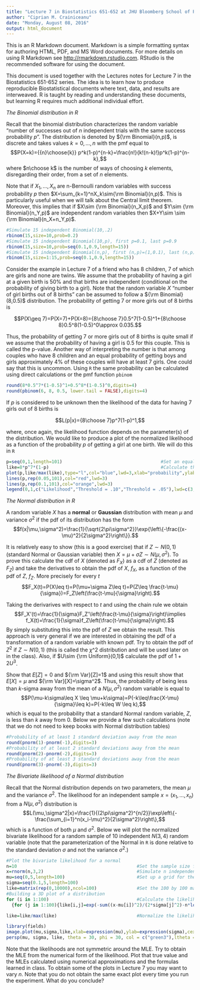 ---
title: "Lecture 7 in Biostatistics 651-652 at JHU Bloomberg School of Public Health"
author: "Ciprian M. Crainiceanu"
date: "Monday, August 08, 2016"
output: html_document
---

This is an R Markdown document. Markdown is a simple formatting syntax for authoring HTML, PDF, and MS Word documents. For more details on using R Markdown see <http://rmarkdown.rstudio.com>. RStudio is the recommended software for using the document.  

This document is used together with the Lectures notes for Lecture 7 in the Biostatistics 651-652 series. The idea is to learn how to produce reproducible Biostatistical documents where text, data, and results are interweaved. R is taught by reading and understanding these documents, but learning R requires much additional individual effort.

*The Binomial distribution in R*

Recall that the binomial distribution characterizes the random variable "number of successes out of $n$ independent trials with the same success probability $p$". The distribution is denoted by ${\rm Binomial}(n,p)$, is discrete and takes values $k=0,\ldots,n$ with the pmf equal to
$$P(X=k)={{n}\choose{k}} p^k(1-p)^{n-k}=\frac{n!}{k!(n-k)!}p^k(1-p)^{n-k},$$
where $n\choose k$ is the number of ways of choosing $k$ elements, disregarding their order, from a set of $n$ elements.

Note that if $X_1,\ldots,X_n$ are n-Bernoulli random variables with success probability $p$ then $X=\sum_{k=1}^nX_k\sim{\rm Binomial}(n,p)$. This is particularly useful when we will talk about the Central limit theorem. Moreover, this implies that if $X\sim {\rm Binomial}(n_X,p)$ and $Y\sim {\rm Binomial}(n_Y,p)$ are independent random variables then $X+Y\sim \sim {\rm Binomial}(n_X+n_Y,p)$.

```{r}
#Simulate 15 independent Binomial(10,.2)
rbinom(15,size=10,prob=0.2)
#Simulate 15 independent Binomial(10,p), first p=0.1, last p=0.9
rbinom(15,size=10,prob=seq(0.1,0.9,length=15))
#Simulate 15 independent Binomial(n,p), first (n,p)=(1,0.1), last (n,p)=(15,0.9)
rbinom(15,size=1:15,prob=seq(0.1,0.9,length=15))
```     

Consider the example in Lecture 7 of a friend who has 8 children, 7 of which are girls and
none are twins. We assume that the probability of having a girl at a given birth is $50$\% and that births are independent (conditional on the probability of giving birth to a girl).  Note that the random variable $X$ "number of girl births out of $8$ births" can be assumed to follow a ${\rm Binomial}(8,0.5)$ distribution. The probability of getting $7$ or more girls out of 8 births is

$$P(X\geq 7)=P(X=7)+P(X=8)={8\choose 7}0.5^7(1-0.5)^1+{8\choose 8}0.5^8(1-0.5)^0\approx 0.035.$$

Thus, the probability of getting $7$ or more girls out of $8$ births is quite small if we assume that the probability of having a girl is $0.5$ for this couple. This is called the p-value. Another way of interpreting the number is that among couples who have $8$ children and an equal probability of getting boys and girls approximately $4$\% of these couples will have at least 7 girls. One could say that this is uncommon. Using `R` the same probability can be calculated using direct calculations or the pmf function `pbinom` 

```{r}
round(8*0.5^7*(1-0.5)^1+0.5^8*(1-0.5)^0,digits=4)
round(pbinom(6, 8, 0.5, lower.tail = FALSE),digits=4)
```

If $p$ is considered to be unknown then the likelihood of the data for having $7$ girls out of $8$ births is

$$L(p|x)={8\choose 7}p^7(1-p)^1,$$

where, once again, the likelihood function depends on the parameter(s) of the distribution. We would like to produce a plot of the normalized likelihood as a function of the probability $p$ of getting a girl at one birth. We will do this in `R`

```{r}
p=seq(0,1,length=101)                                     #Set an equally spaced probability grid between 0 and 1
like=8*p^7*(1-p)                                          #Calculate the probability and then plot
plot(p,like/max(like),type="l",col="blue",lwd=3,xlab="probability",ylab="likelihood",cex.lab=1.5,cex.axis=1.5,col.axis="blue")
lines(p,rep(0.05,101),col="red",lwd=3)
lines(p,rep(0.1,101),col="orange",lwd=3)
legend(0,1,c("Likelihood","Threshold = .10","Threshold = .05"),lwd=c(3,3,3),col=c("blue","orange","red"))
```

*The Normal distribution in R*

A random variable $X$ has a **normal** or **Gaussian** distribution with mean $\mu$ and variance $\sigma^2$ if the pdf of its distribution has the form
$$f(x|\mu,\sigma^2)=\frac{1}{\sqrt{2\pi\sigma^2}}\exp{\left\{-\frac{(x-\mu)^2}{2\sigma^2}\right\}}.$$

It is relatively easy to show (this is a good exercise) that if $Z\sim N(0,1)$ (standard Normal or Gaussian variable) then $X=\mu+\sigma Z\sim N(\mu,\sigma^2)$. To prove this calculate the cdf of $X$ (denoted as $F_X$) as a cdf of $Z$ (denoted as $F_Z$) and take the derivatives to obtain the pdf of $X$, $f_X$, as a function of the pdf of $Z$, $f_Z$. More precisely for every $t$
$$F_X(t)=P(X\leq t)=P(\mu+\sigma Z\leq t)=P(Z\leq \frac{t-\mu}{\sigma})=F_Z\left(\frac{t-\mu}{\sigma}\right).$$

Taking the derivarives with respect to $t$ and using the chain rule we obtain
$$F_X'(t)=\frac{1}{\sigma}F_Z'\left(\frac{t-\mu}{\sigma}\right)\implies f_X(t)=\frac{1}{\sigma}f_Z\left(\frac{t-\mu}{\sigma}\right).$$ By simply substituting this into the pdf of $Z$ we obtain the result. This approach is very general if we are interested in obtaining the pdf of a transformation of a random variable with known pdf. Try to obtain the pdf of $Z^2$ if $Z\sim N(0,1)$ (this is called the $\chi$^2 distribution and will be used later on in the class). Also, if $U\sim {\rm Uniform}(0,1)$ calculate the pdf of $1+2U^3$.

Show that $E[Z]=0$ and ${\rm Var}[Z]=1$ and using this result show that $E[X]=\mu$ and ${\rm Var}[X]=\sigma^2$. Thus, the probability of being less than $k$-sigma away from the mean of a $N(\mu,\sigma^2)$ random variable is equal to $$P(\mu-k\sigma\leq X \leq \mu+k\sigma)=P(-k\leq\frac{X-\mu}{\sigma}\leq k)=P(-k\leq W \leq k),$$ which is equal to the probability that a standard Normal random variable, $Z$, is less than $k$ away from $0$. Below we provide a few such calculations (note that we do not need to keep books with Normal distribution tables) 

```{r}
#Probability of at least 1 standard deviation away from the mean
round(pnorm(1)-pnorm(-1),digits=3)
#Probability of at least 2 standard deviations away from the mean
round(pnorm(2)-pnorm(-2),digits=3)
#Probability of at least 3 standard deviations away from the mean
round(pnorm(3)-pnorm(-3),digits=3)
```

*The Bivariate likelihood of a Normal distribution*

Recall that the Normal distribution depends on two parameters, the mean $\mu$ and the variance $\sigma^2$. The likelihood for an independent sample $x=(x_1,\ldots,x_n)$ from a $N(\mu,\sigma^2)$ distribution is
$$L(\mu,\sigma^2|x)=\frac{1}{(2\pi\sigma^2)^{n/2}}\exp\left\{-\frac{\sum_{i=1}^n(x_i-\mu)^2}{2\sigma^2}\right\},$$
which is a function of both $\mu$ and $\sigma^2$. Below we will plot the normalized bivariate likelihood for a random sample of $10$ independent $N(3,4)$ random variable (note that the parameterization of the Normal in `R` is done relative to the standard deviation $\sigma$ and not the variance $\sigma^2$.)

```{r,warning=FALSE,message=FALSE}
#Plot the bivariate likelihood for a normal
n=10                                             #Set the sample size for the data
x=rnorm(n,3,2)                                   #Simulate n independent N(3,4) rvs (these are the data)
mu=seq(0,5,length=100)                           #Set up a grid for the mean and standard deviation
sigma=seq(0.1,5,length=100)
like=matrix(rep(0,10000),ncol=100)               #Set the 100 by 100 matrix that will store the likelihood
#Building a 3D plot of a distribution
for (i in 1:100)                                 #Calculate the likelihood
  {for (j in 1:100){like[i,j]=exp(-sum((x-mu[i])^2)/(2*sigma[j]^2)-n*log(sigma[j]))}}

like=like/max(like)                              #Normalize the likelihood

library(fields)
image.plot(mu,sigma,like,xlab=expression(mu),ylab=expression(sigma),cex.lab=1.5,cex.axis=1.5)
persp(mu, sigma, like, theta = 30, phi = 30, col = c("green3"),ltheta = 120, shade = 0.9, expand="0.75",xlab=expression(mu),ylab=expression(sigma),zlab="likelihood", ticktype = "detailed",border=NA)
```

Note that the likelihoods are not symmetric around the MLE. Try to obtain the MLE from the numerical form of the likelihood. Plot that true value and the MLEs calculated using numerical approximations and the formulas learned in class. To obtain some of the plots in Lecture 7 you may want to vary $n$. Note that you do not obtain the same exact plot every time you run the experiment. What do you conclude?